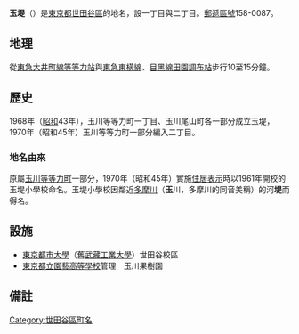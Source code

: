 {{Pathnav|日本|東京都|世田谷區|frame=1}}
{{Infobox Settlement
|official_name = 玉堤
|native_name =
|settlement_type = [[町|町]]
|image_skyline =
|imagesize =
|image_caption =
|image_flag =
|image_seal =
| image_map =
| map_caption =
| pushpin_map =
|subdivision_type = [[國家|國家]]
|subdivision_name = [[File:Flag_of_Japan.svg|border]] [[日本|日本]]
|subdivision_type1 = [[都道府縣|都道府縣]]
|subdivision_name1 = [[File:Flag_of_Tokyo_Prefecture.svg|25px]] [[東京都|東京都]]
|subdivision_type2 = [[東京都區部|特別區]]
|subdivision_name2 = [[File:Flag_of_Setagaya,_Tokyo.svg|25px]] [[世田谷區|世田谷區]]
|established_title =
|established_date =
|government_type =
|leader_title =
|leader_name =
|area_magnitude =
|area_total_sq_mi =
|area_total_km2 =
|area_land_sq_mi =
|area_land_km2 =
|area_urban_sq_mi =
|area_urban_km2 =
|area_metro_km2 =
|area_metro_sq_mi =
|population_as_of= 2013年（平成25年）9月1日
|population_footnotes = <ref>[http://www.city.setagaya.lg.jp/kurashi/107/157/692/694/1884/d00123410_d/fil/district201309.xls 平成25年（2013年）の世田谷区の町丁別人口と世帯数 - 世田谷区]</ref>
|population_total = 5518
|population_urban =
|population_metro =
|population_density_sq_mi =
|population_density_km2 =
| timezone = [[日本標準時間|JST]]
| utc_offset = +9
|timezone_DST =
|utc_offset_DST =
|latd=|latm=|lats=|latNS=
|longd=|longm=|longs=|longEW=
|elevation_footnotes=
|elevation_m =
|elevation_ft =
|postal_code_type = [[郵遞區號|郵遞區號]]
|postal_code = 158-0087
|area_code =
|website =
|footnotes =
}}
'''玉堤'''（{{jpn|j=玉堤|hg=たまづつみ|rm=Tamazutsumi|f=y}}）是[[東京都|東京都]][[世田谷區|世田谷區]]的地名，設一丁目與二丁目。[[郵遞區號|郵遞區號]]158-0087。

== 地理 ==
從[[東急大井町線|東急大井町線]][[等等力站|等等力站]]與[[東急東橫線|東急東橫線]]、[[東急目黑線|目黑線]][[田園調布站|田園調布站]]步行10至15分鐘。

== 歷史 ==
1968年（[[昭和|昭和]]43年），玉川等等力町一丁目、玉川尾山町各一部分成立玉堤，1970年（昭和45年）玉川等等力町一部分編入二丁目。
=== 地名由來 ===
原屬[[等等力_(世田谷區)|玉川等等力町]]一部分，1970年（昭和45年）實施[[住居表示|住居表示]]時以1961年開校的玉堤小學校命名。玉堤小學校因鄰近[[多摩川|多摩川]]（'''玉'''川，多摩川的同音美稱）的河'''堤'''而得名。

== 設施 ==
*[[東京都市大學|東京都市大學]]（舊[[武藏工業大學|武藏工業大學]]）世田谷校區
*[[東京都立園藝高等學校|東京都立園藝高等學校]]管理　玉川果樹園

== 備註 ==
{{reflist}}

{{世田谷區的町名}}

{{DEFAULTSORT:Tamazutsumi}}
[[Category:世田谷區町名|Category:世田谷區町名]]
